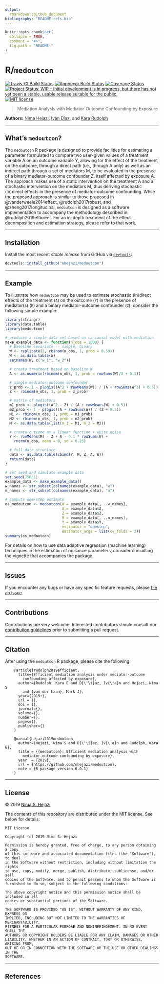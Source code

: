 ```yaml
---
output:
  rmarkdown::github_document
bibliography: "README-refs.bib"
---
```


<!-- README.md is generated from README.Rmd. Please edit that file -->

```r
knitr::opts_chunk$set(
  collapse = TRUE,
  comment = "#>",
  fig.path = "README-"
)
```

# R/`medoutcon`

[![Travis-CI Build Status](https://travis-ci.org/nhejazi/medoutcon.svg?branch=master)](https://travis-ci.org/nhejazi/medoutcon)
[![AppVeyor Build  Status](https://ci.appveyor.com/api/projects/status/github/nhejazi/medoutcon?branch=master&svg=true)](https://ci.appveyor.com/project/nhejazi/medoutcon)
[![Coverage Status](https://img.shields.io/codecov/c/github/nhejazi/medoutcon/master.svg)](https://codecov.io/github/nhejazi/medoutcon?branch=master)
[![Project Status: WIP – Initial development is in progress, but there has not yet been a stable, usable release suitable for the public.](https://www.repostatus.org/badges/latest/wip.svg)](https://www.repostatus.org/#wip)
[![MIT license](http://img.shields.io/badge/license-MIT-brightgreen.svg)](http://opensource.org/licenses/MIT)

> Mediation Analysis with Mediator-Outcome Confounding by Exposure

__Authors:__ [Nima Hejazi](https://nimahejazi.org), [Iván
Díaz](https://idiaz.xyz), and [Kara
Rudolph](http://biostat.jhsph.edu/~krudolph/)

---

## What's `medoutcon`?

The `medoutcon` R package is designed to provide facilities for estimating a
parameter formulated to compare two user-given values of a treatment variable A
on an outcome variable Y, allowing for the effect of the treatment on the
outcome, through a direct path (i.e., through A only) as well as an indirect
path through a set of mediators M, to be evaluated in the presence of a binary
mediator-outcome confounder Z, itself affected by exposure A. The approach makes
use of a static intervention on the treatment A and a stochastic intervention on
the mediators M, thus deriving stochastic (in)direct effects in the presence of
mediator-outcome confounding. While the proposed approach is similar to those
proposed in @vanderweele2014effect, @rudolph2017robust, and
@zheng2017longitudinal, `medoutcon` is designed as a software implementation to
accompany the methodology described in @rudolph2019efficient. For an in-depth
treatment of the effect decomposition and estimation strategy, please refer to
that work.

---

## Installation

Install the most recent _stable release_ from GitHub via
[`devtools`](https://www.rstudio.com/products/rpackages/devtools/):

```r
devtools::install_github("nhejazi/medoutcon")
```

---

## Example

To illustrate how `medoutcon` may be used to estimate stochastic (in)direct
effects of the treatment (`A`) on the outcome (`Y`) in the presence of
mediator(s) (`M`) and a binary mediator-outcome confounder (`Z`), consider the
following simple example:

```r
library(stringr)
library(data.table)
library(medoutcon)

# produces a simple data set based on ca causal model with mediation
make_example_data <- function(n_obs = 1000) {
  # baseline covariate -- simple, binary
  W <- replicate(2, rbinom(n_obs, 1, prob = 0.50))
  W <- as.data.table(W)
  setnames(W, c("w_1", "w_2"))

  # create treatment based on baseline W
  A <- as.numeric(rbinom(n_obs, 1, prob = rowSums(W)/3 + 0.1))

  # single mediator-outcome confounder
  z_prob <- 1 - plogis((A^2 + rowMeans(W)) / (A + rowSums(W^3) + 0.5))
  Z <- rbinom(n_obs, 1, prob = z_prob)

  # matrix of mediators
  m1_prob <- plogis((A^2 - Z) / (A + rowMeans(W) + 0.5))
  m2_prob <- 1 - plogis((A + rowSums(W)) / (Z + 0.5))
  M1 <- rbinom(n_obs, 1, prob = m1_prob)
  M2 <- rbinom(n_obs, 1, prob = m2_prob)
  M <- as.data.table(list(m_1 = M1, m_2 = M2))

  # create outcome as a linear function + white noise
  Y <- rowMeans(M) - Z + A - 0.1 * rowSums(W) +
    rnorm(n_obs, mean = 0, sd = 0.25)

  # full data structure
  data <- as.data.table(cbind(Y, M, Z, A, W))
  return(data)
}

# set seed and simulate example data
set.seed(75681)
example_data <- make_example_data()
w_names <- str_subset(colnames(example_data), "w")
m_names <- str_subset(colnames(example_data), "m")

# compute one-step estimate
os_medoutcon <- medoutcon(W = example_data[, ..w_names],
                          A = example_data$A,
                          Z = example_data$Z,
                          M = example_data[, ..m_names],
                          Y = example_data$Y,
                          estimator = "onestep",
                          estimator_args = list(cv_folds = 3))
summary(os_medoutcon)
```

For details on how to use data adaptive regression (machine learning) techniques
in the estimation of nuisance parameters, consider consulting the vignette that
accompanies the package.

---

## Issues

If you encounter any bugs or have any specific feature requests, please [file an
issue](https://github.com/nhejazi/medoutcon/issues).

---

## Contributions

Contributions are very welcome. Interested contributors should consult our
[contribution
guidelines](https://github.com/nhejazi/medoutcon/blob/master/CONTRIBUTING.md)
prior to submitting a pull request.

---

## Citation

After using the `medoutcon` R package, please cite the following:

        @article{rudolph2019efficient,
          title={Efficient mediation analysis under mediator-outcome
            confounding affected by exposure},
          author={Rudolph, Kara E and D{\'\i}az, Iv{\'a}n and Hejazi, Nima S
            and {van der Laan}, Mark J},
          year={2019+},
          url = {},
          doi = {},
          journal={},
          volume={},
          number={},
          pages={},
          publisher={}
        }

        @manual{hejazi2019medoutcon,
          author={Hejazi, Nima S and D{\'\i}az, Iv{\'a}n and Rudolph, Kara E},
          title = {{medoutcon}: Efficient mediation analysis with
            mediator-outcome confounding by exposure},
          year  = {2019},
          url = {https://github.com/nhejazi/medoutcon},
          note = {R package version 0.0.1}
        }

---

## License

&copy; 2019 [Nima S. Hejazi](https://nimahejazi.org)

The contents of this repository are distributed under the MIT license. See below
for details:
```
MIT License

Copyright (c) 2019 Nima S. Hejazi

Permission is hereby granted, free of charge, to any person obtaining a copy
of this software and associated documentation files (the "Software"), to deal
in the Software without restriction, including without limitation the rights
to use, copy, modify, merge, publish, distribute, sublicense, and/or sell
copies of the Software, and to permit persons to whom the Software is
furnished to do so, subject to the following conditions:

The above copyright notice and this permission notice shall be included in all
copies or substantial portions of the Software.

THE SOFTWARE IS PROVIDED "AS IS", WITHOUT WARRANTY OF ANY KIND, EXPRESS OR
IMPLIED, INCLUDING BUT NOT LIMITED TO THE WARRANTIES OF MERCHANTABILITY,
FITNESS FOR A PARTICULAR PURPOSE AND NONINFRINGEMENT. IN NO EVENT SHALL THE
AUTHORS OR COPYRIGHT HOLDERS BE LIABLE FOR ANY CLAIM, DAMAGES OR OTHER
LIABILITY, WHETHER IN AN ACTION OF CONTRACT, TORT OR OTHERWISE, ARISING FROM,
OUT OF OR IN CONNECTION WITH THE SOFTWARE OR THE USE OR OTHER DEALINGS IN THE
SOFTWARE.
```

---

## References
